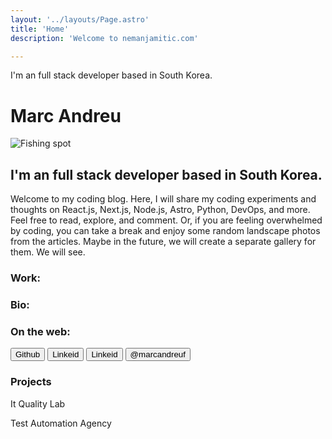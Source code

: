 ```yaml
---
layout: '../layouts/Page.astro'
title: 'Home'
description: 'Welcome to nemanjamitic.com'

---
```



<div>
<span>I'm an full stack developer based in South Korea.</span>
</div>

# Marc Andreu

<section class="flex flex-col md:flex-row shadow-neutral-400 shadow-md rounded-md items-center justify-center">
    <div class="w-full md:w-1/2 p-3 sm:p-6 md:p-9 lg:p-12 ">
        <Image class="rounded-3xl" src={profile} alt="Fishing spot" />
    </div>        
    <div class="w-full md:w-1/2 p-3 sm:p-6 md:p-9 lg:p-12 items-center">
        <h2 class="text-md font-bold bg-zinc-50">I'm an full stack developer based in South Korea.</h2>
        <p>Welcome to my coding blog. Here, I will share my coding experiments and thoughts on React.js, Next.js, Node.js, Astro, Python, DevOps, and more. Feel free to read, explore, and comment. Or, if you are feeling overwhelmed by coding, you can take a break and enjoy some random landscape photos from the articles. Maybe in the future, we will create a separate gallery for them. We will see.</p>
    </div>
</section>

### Work: 


### Bio:


### On the web: 

<Button href="#" target="_blank">
    <Icon name="mdi:github" class="inline mr-2" />Github
</Button>
<Button href="#" target="_blank">
    <Icon name="mdi:linkedin" class="inline mr-2" />Linkeid
</Button>
<Button href="#" target="_blank">
    <Icon name="mdi:twitter" class="inline mr-2" />Linkeid
</Button>

<a href="https://github.com/marcandreuf" class="no-underline hover:no-underline visited:text-inherit">
<button class="flex flex-row items-center justify-center mt-2 gap-2 text-teal-600 hover:bg-teal-50 dark:text-teal-200 dark:hover:bg-links-hoverGreen p-2 rounded-lg">
<Icon name="mdi:github" size={32} /><span class="font-bold text-lg ">@marcandreuf</span>
</button>
</a>

### Projects
It Quality Lab

Test Automation Agency






